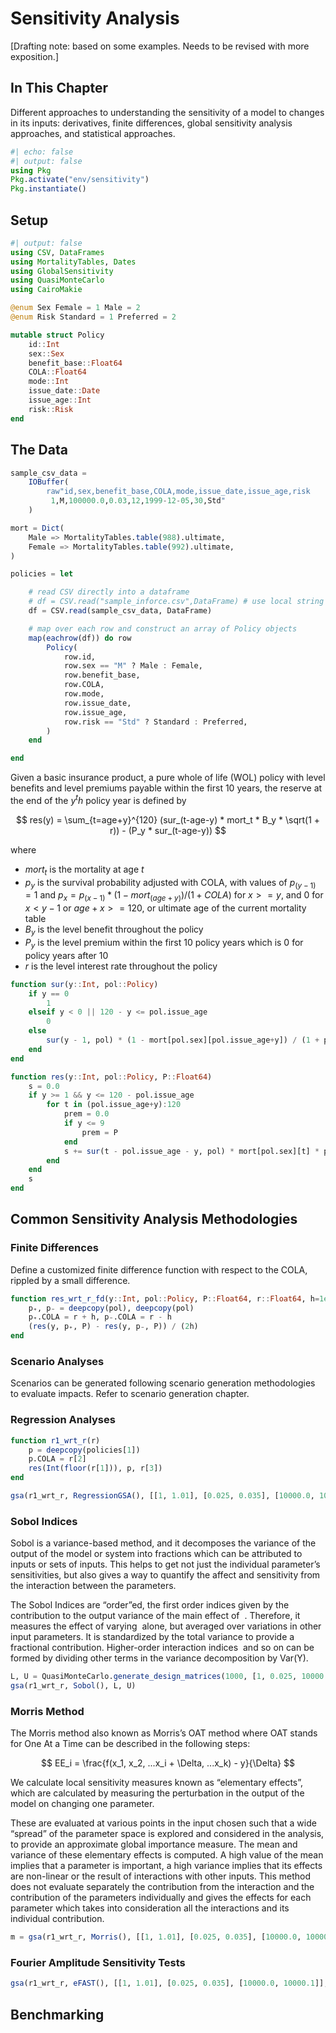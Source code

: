 # Sensitivity Analysis

[Drafting note: based on some examples. Needs to be revised with more exposition.]

## In This Chapter

Different approaches to understanding the sensitivity of a model to changes in its inputs: derivatives, finite differences, global sensitivity analysis approaches, and statistical approaches.

```{julia}
#| echo: false
#| output: false
using Pkg
Pkg.activate("env/sensitivity")
Pkg.instantiate()
```

## Setup

```{julia}
#| output: false
using CSV, DataFrames
using MortalityTables, Dates
using GlobalSensitivity
using QuasiMonteCarlo
using CairoMakie
```

```{julia}
@enum Sex Female = 1 Male = 2
@enum Risk Standard = 1 Preferred = 2

mutable struct Policy
    id::Int
    sex::Sex
    benefit_base::Float64
    COLA::Float64
    mode::Int
    issue_date::Date
    issue_age::Int
    risk::Risk
end

```

## The Data

```{julia}
sample_csv_data =
    IOBuffer(
        raw"id,sex,benefit_base,COLA,mode,issue_date,issue_age,risk
         1,M,100000.0,0.03,12,1999-12-05,30,Std"
    )

mort = Dict(
    Male => MortalityTables.table(988).ultimate,
    Female => MortalityTables.table(992).ultimate,
)
```

```{julia}
policies = let

    # read CSV directly into a dataframe
    # df = CSV.read("sample_inforce.csv",DataFrame) # use local string for notebook
    df = CSV.read(sample_csv_data, DataFrame)

    # map over each row and construct an array of Policy objects
    map(eachrow(df)) do row
        Policy(
            row.id,
            row.sex == "M" ? Male : Female,
            row.benefit_base,
            row.COLA,
            row.mode,
            row.issue_date,
            row.issue_age,
            row.risk == "Std" ? Standard : Preferred,
        )
    end

end
```

Given a basic insurance product, a pure whole of life (WOL) policy with level benefits and level premiums payable within the first 10 years, the reserve at the end of the $y^th$ policy year is defined by

$$
res(y) = \sum_{t=age+y}^{120} (sur_(t-age-y) * mort_t * B_y * \sqrt(1 + r)) - (P_y * sur_(t-age-y))
$$

where

- $mort_t$ is the mortality at age $t$
- $p_y$ is the survival probability adjusted with COLA, with values of $p_(y-1) = 1$ and $p_x = p_(x-1) * (1 - mort_(age+y)) / (1 + COLA)$ for $x >= y$, and 0 for $x < y - 1$ or $age + x >= 120$, or ultimate age of the current mortality table
- $B_y$ is the level benefit throughout the policy
- $P_y$ is the level premium within the first 10 policy years which is 0 for policy years after 10
- $r$ is the level interest rate throughout the policy

```{julia}
function sur(y::Int, pol::Policy)
    if y == 0
        1
    elseif y < 0 || 120 - y <= pol.issue_age
        0
    else
        sur(y - 1, pol) * (1 - mort[pol.sex][pol.issue_age+y]) / (1 + pol.COLA)
    end
end

function res(y::Int, pol::Policy, P::Float64)
    s = 0.0
    if y >= 1 && y <= 120 - pol.issue_age
        for t in (pol.issue_age+y):120
            prem = 0.0
            if y <= 9
                prem = P
            end
            s += sur(t - pol.issue_age - y, pol) * mort[pol.sex][t] * pol.benefit_base - prem * sur(t - pol.issue_age - y, pol)
        end
    end
    s
end

```

## Common Sensitivity Analysis Methodologies

### Finite Differences

Define a customized finite difference function with respect to the COLA, rippled by a small difference.

```{julia}
function res_wrt_r_fd(y::Int, pol::Policy, P::Float64, r::Float64, h=1e-3)
    p₊, p₋ = deepcopy(pol), deepcopy(pol)
    p₊.COLA = r + h, p₋.COLA = r - h
    (res(y, p₊, P) - res(y, p₋, P)) / (2h)
end
```

### Scenario Analyses

Scenarios can be generated following scenario generation methodologies to evaluate impacts. Refer to scenario generation chapter.

### Regression Analyses

```{julia}
function r1_wrt_r(r)
    p = deepcopy(policies[1])
    p.COLA = r[2]
    res(Int(floor(r[1])), p, r[3])
end

gsa(r1_wrt_r, RegressionGSA(), [[1, 1.01], [0.025, 0.035], [10000.0, 10000.1]], samples=1000)
```

### Sobol Indices

Sobol is a variance-based method, and it decomposes the variance of the output of the model or system into fractions which can be attributed to inputs or sets of inputs. This helps to get not just the individual parameter's sensitivities, but also gives a way to quantify the affect and sensitivity from the interaction between the parameters.

The Sobol Indices are "order"ed, the first order indices given by 
​
  the contribution to the output variance of the main effect of 
​
 . Therefore, it measures the effect of varying 
​
  alone, but averaged over variations in other input parameters. It is standardized by the total variance to provide a fractional contribution. Higher-order interaction indices 
​
  and so on can be formed by dividing other terms in the variance decomposition by 
Var(Y).

```{julia}
L, U = QuasiMonteCarlo.generate_design_matrices(1000, [1, 0.025, 10000.0], [1, 0.035, 10000.1], SobolSample())
gsa(r1_wrt_r, Sobol(), L, U)
```

### Morris Method

The Morris method also known as Morris’s OAT method where OAT stands for One At a Time can be described in the following steps:

$$
EE_i = \frac{f(x_1, x_2, ...x_i + \Delta, ...x_k) - y}{\Delta}
$$

We calculate local sensitivity measures known as “elementary effects”, which are calculated by measuring the perturbation in the output of the model on changing one parameter.

These are evaluated at various points in the input chosen such that a wide “spread” of the parameter space is explored and considered in the analysis, to provide an approximate global importance measure. The mean and variance of these elementary effects is computed. A high value of the mean implies that a parameter is important, a high variance implies that its effects are non-linear or the result of interactions with other inputs. This method does not evaluate separately the contribution from the interaction and the contribution of the parameters individually and gives the effects for each parameter which takes into consideration all the interactions and its individual contribution.

```{julia}
m = gsa(r1_wrt_r, Morris(), [[1, 1.01], [0.025, 0.035], [10000.0, 10000.1]])
```

### Fourier Amplitude Sensitivity Tests

```{julia}
gsa(r1_wrt_r, eFAST(), [[1, 1.01], [0.025, 0.035], [10000.0, 10000.1]], samples=1000)
```

## Benchmarking
